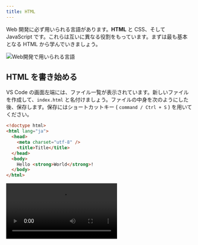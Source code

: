 ```yaml
---
title: HTML
---
```



Web 開発に必ず用いられる言語があります。<Term type="html">**HTML**</Term> と CSS、そして JavaScript です。これらは互いに異なる役割をもっています。まずは最も基本となる <Term type="html">HTML</Term> から学んでいきましょう。

![Web開発で用いられる言語](./web-development-languages.drawio.svg)

## <Term type="html">HTML</Term> を書き始める

VS Code の画面左端には、ファイル一覧が表示されています。新しいファイルを作成して、`index.html` と名付けましょう。ファイルの中身を次のようにした後、保存します。保存にはショートカットキー ( `command / Ctrl + S` ) を用いてください。

```html title="index.html"
<!doctype html>
<html lang="ja">
  <head>
    <meta charset="utf-8" />
    <title>Title</title>
  </head>
  <body>
    Hello <strong>World</strong>!
  </body>
</html>
```

<video src={createFileVideo} controls />

## ブラウザで <Term type="html">HTML</Term> ファイルを開く

前頁で作成したフォルダを開き、`index.html` が作成されていることを確認しましょう。このファイルをダブルクリックして開きます。`Hello World!` (`World`の部分だけ太字) が表示されましたか？

<video src={openInBrowserVideo} controls />

:::info 拡張子

VS Code 上で作成したファイルは `index.html` でした。しかしながら、Windows でフォルダの中身を見ると `index` しか表示されません（Mac の場合は正しく表示されます）。なぜでしょうか？

ファイル名の `.` (ピリオド) 以降の部分は<Term type="fileExtension">**拡張子**</Term>と呼ばれ、ファイルの種類を識別するために用いられることが多いです。先ほど `index.html` という名前のファイルを作成したのは、<Term type="html">HTML</Term>ファイルであることを明示するためです。

実は Windows では、拡張子は標準で表示されません。下の動画を参考に、拡張子を表示する設定に変更しておきましょう。

<video src={showFileExtensionsVideo} controls />

:::

## <Term type="html">HTML</Term> の構造

それでは、先ほどのファイルの中身を見ていきましょう。

`<strong>World</strong>` の部分に注目してください。

<Term type="html">HTML</Term> ファイルは、文書に意味を持たせるために、<Term type="tag">**タグ**</Term>と呼ばれる構造を持つことができます。<Term type="tag">タグ</Term>は、`<tag>` のような、`<` と `>` で囲まれた英数字のまとまりです。

<Term type="tag">タグ</Term>は、`<tag>内容</tag>` のように、
<Term type="tag">タグ</Term>名の先頭にスラッシュを付けるか否かの区別により
<Term type="startTag">**開始タグ**</Term>と
<Term type="endTag">**終了タグ**</Term>
に分かれ、内部にテキストや別のタグを挟み込むことができます。
<Term type="startTag">開始タグ</Term>から<Term type="endTag">終了タグ</Term>
までのまとまりを<Term type="element">**要素**</Term>といいます。

`body` 要素の中身を書き換え、次のようにしてみましょう。

{/* prettier-ignore */}
```html title="index.html"
<!doctype html>
<html lang="ja">
  <head>
    <meta charset="utf-8" />
    <title>Title</title>
  </head>
  <body>
    Hello <a href="https://www.google.com/"><strong>World</strong></a>!
  </body>
</html>
```

繰り返しになりますが、<Term type="html">HTML</Term> を編集したら、`command / Ctrl + S` キーを押してファイルを保存します。ファイル名の横に表示されている丸い記号が消えたら保存が完了しています。

![ファイルを保存する](./save-file.png)

:::tip ショートカットキー

ショートカットキーがうまく押せませんか？ `command / Ctrl + S` はよく、「`command (macOS)` または `Ctrl (Windows)` キーと `S` キーを同時に押す」と言われますが、実は同時に押すと半分くらいの確率で失敗します。`command / Ctrl` キーを押した後、キーから指を離す前に `S` キーを押しましょう。

ショートカットキーを使いこなせるようになると、パソコンの操作速度が飛躍的に上昇します。慣れている人がパソコンを操作しているのを見たら、ぜひ後ろから覗き込んでみましょう。便利そうなショートカットキーを使っている人がいたら身に付けるようにすると良いです。

:::

保存したら、ブラウザの更新ボタンを押して、ページを再読み込みします。

<video src={reloadBrowserVideo} autoPlay muted loop controls />

`<a href="https://www.google.com/">～</a>` は **`a` <Term type="element">要素</Term>** です。<Term type="startTag">開始タグ</Term>の中に `href="https://www.google.com/"` という部分があります。これが<Term type="attribute">**属性**</Term>です。<Term type="attribute">属性</Term>は、<Term type="startTag">開始タグ</Term> の中に `属性名="値"` のように記述され、<Term type="element">要素</Term>の特徴を表します。`a` <Term type="element">要素</Term>の **`href` <Term type="attribute">属性</Term>**は、ハイパーリンクのリンク先を表す<Term type="attribute">属性</Term>です。

これにより、ハイパーリンクが設定されます。この例では `a` <Term type="element">要素</Term>の中に `strong` <Term type="element">要素</Term>が含まれています。このように、HTML タグは<Term type="htmlNest">**ネスト**</Term>させることにより、効果を重ね掛けすることができます。

![ネストされた要素](./nested-elements.png)

## <Term type="html">HTML</Term> の文法

それでは、作成した <Term type="html">HTML</Term> をもう一度見直してみましょう。

すべての <Term type="html">HTML</Term> ファイルは、

```html title="index.html"
<!doctype html>
```

という、「このファイルは <Term type="html">HTML</Term> ファイルだ！」と宣言する定型句から始まります。

続けて記述されるのは `<html lang="ja">` 、つまり **`html` <Term type="element">要素</Term>** です。<Term type="html">HTML</Term> は、この `html` <Term type="element">要素</Term>を根とした木構造になっています。このため、`html` <Term type="tag">タグ</Term>の閉じ<Term type="tag">タグ</Term>はファイルの末尾に現れます。

`html` <Term type="element">要素</Term>の直属の子<Term type="element">要素</Term>は、**`head` <Term type="element">要素</Term>**と**`body` <Term type="element">要素</Term>**の二つだけです。このうち、後者 (`body` <Term type="element">要素</Term>) が実際にブラウザの表示領域上に表示されることになります。

![HTMLの構造](./html-structure.drawio.svg)

:::info

ブラウザの画面内に表示される情報を表すのは `body` <Term type="element">要素</Term>中だけなので、<Term type="html">HTML</Term> ファイルの編集は通常 `body` <Term type="element">要素</Term>内部が中心となります。このドキュメントでも、これ以降掲載する <Term type="html">HTML</Term> のサンプルコードは `body` <Term type="element">要素</Term>内部のみを記述することとします。

:::

## 課題

単一の HTML ファイルのみを使用して、遠足の持ち物リストを作成してみましょう。お弁当は何よりも重要なので太字にしましょう。

![簡単な課題の例](./easier-task-sample.png)

### ヒント

箇条書きを作るときには、単に「・」と書くのではなく箇条書き用のタグを使います。「HTML 箇条書き」などと検索してみましょう。

<Answer title="持ち物リスト">

```html
<!doctype html>
<html lang="ja">
  <head>
    <meta charset="utf-8" />
    <title>Title</title>
  </head>
  <body>
    <h1>遠足の持ち物</h1>
    <ul>
      <li><strong>お弁当</strong></li>
      <li>水筒</li>
      <li>タオル</li>
      <li>レジャーシート</li>
    </ul>
  </body>
</html>
```

<ViewSource url={import.meta.url} path="_samples/excursion" />

</Answer>

## 課題 (時間が余った場合)

単一の HTML ファイルのみを使用して、下のようなフォームを作成してみましょう。いきなり飛躍した感がありますが、やることは単純で、ひたすら HTML タグを並べるのみです。

![課題の例](task-sample.png)

### ヒント

- `ID` や `パスワード` といった文字が表形式に並んでいます。`table` タグで実現できます。
- テキストボックスは `input` タグで作成できます。
- 最後の箇条書きには `ul` タグや `li` タグを使用しています。

<Answer title="フォーム">

```html
<!doctype html>
<html lang="ja">
  <head>
    <meta charset="utf-8" />
    <title>課題: HTMLのみを使用してフォームを作成する</title>
  </head>
  <body>
    <p>新規登録</p>
    <table>
      <tr>
        <th>ID</th>
        <td><input type="text" /></td>
      </tr>
      <tr>
        <th>パスワード</th>
        <td><input type="password" /></td>
      </tr>
    </table>
    <ul>
      <li>IDは他のユーザーと重複させることはできません。</li>
      <li>パスワードは8文字以上です。</li>
    </ul>
  </body>
</html>
```

<ViewSource url={import.meta.url} path="_samples/form" />

</Answer>
